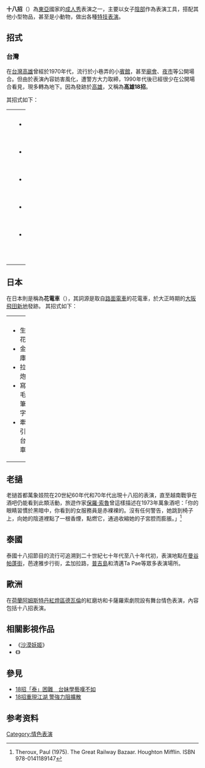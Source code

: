 {{请求翻译|en}}
{{or1}}
'''十八招'''（{{lang-en|Ping-Pong Show}}）為[[東亞|東亞]]國家的[[成人秀|成人秀]]表演之一，主要以女子[[陰部|陰部]]作為表演工具，搭配其他小型物品，甚至是小動物，做出各種[[特技|特技]][[表演|表演]]。

==招式==
===台灣===
在[[台灣|台灣]][[高雄|高雄]]曾經於1970年代，流行於小巷弄的小[[賓館|賓館]]，甚至[[廟會|廟會]]、[[夜市|夜市]]等公開場合。但由於表演內容妨害風化，遭警方大力取締，1990年代後已經很少在公開場合看見，現多轉為地下。因為發跡於[[高雄|高雄]]，又稱為'''高雄18招'''。

其招式如下：
{| border="0" cellpadding="5" width="100%"
|----- valign="top"
|
| width="25%" | || width="25%" | || width="25%" | 
| || width="25%" |
|-----
|
| valign="top" |
*射飛鏢
*寫毛筆
*吞雞蛋
*吃甘蔗
*啃甘蔗
| valign="top" |
*泥鰍鑽
*吞鰻魚
*養金魚
*摺紙鈔
*抽香菸
| valign="top" |
*吃香蕉
*噴火
*開瓶子
*打乒乓球
|
| valign="top" |
*喝汽水
*抽刀片
*點蠟燭
*吹氣球
|}

==日本==
在日本則是稱為'''花電車'''（{{lang-ja|はなでんしゃ}}），其詞源是取自[[路面電車|路面電車]]的花電車，於大正時期的[[大阪市|大阪]][[飛田新地|飛田新地]]發跡。
其招式如下：
{| border="0" cellpadding="5" width="100%"
|----- valign="top"
| width="33%" | || width="33%" | || width="33%" |
|-----
| valign="top" |
*生花
*金庫
*拉炮
*寫毛筆字
*牽引台車
| valign="top" |
*吞蛋
*切香蕉（折鉛筆）
*射飛鏢
*噴火
*切蘋果
| valign="top" |
*抽香菸
*吹喇叭
*吹捲笛
|}

==老撾==
老撾首都萬象妓院在20世紀60年代和70年代出現十八招的表演，直至越南戰爭在酒吧仍能看到此類活動，旅遊作家[[保羅·索魯|保羅·索魯]]曾這樣描述在1973年萬象酒吧：「你的眼睛習慣於黑暗中，你看到的女服務員是赤裸裸的。沒有任何警告，她跳到椅子上，向她的陰道裡點了一根香煙，點燃它，通過收縮她的子宮腔而膨脹。」<ref>Theroux, Paul (1975). The Great Railway Bazaar. Houghton Mifflin. ISBN 978-0141189147</ref>

==泰國==
泰國十八招節目的流行可追溯到二十世紀七十年代至八十年代初，表演地點在[[曼谷|曼谷]][[帕蓬街|帕蓬街]]，芭達雅步行街，孟加拉路，[[普吉島|普吉島]]和清邁Ta Pae等眾多表演場所。
==歐洲==
在[[荷蘭|荷蘭]][[阿姆斯特丹|阿姆斯特丹]][[紅燈區|紅燈區]][[德瓦倫|德瓦倫]]的紅磨坊和卡薩羅索劇院設有舞台情色表演，內容包括十八招表演。

== 相關影視作品 ==
*《[[沙漠妖姬|沙漠妖姬]]》
*《{{link-en|誰與爭瘋|Ali G Indahouse}}》

==參見==
* [http://gsrat.net/news/newsclipDetail.php?ncdata_id=209 18招「泰」困難　台妹學藝嘆不如]{{Wayback|url=http://gsrat.net/news/newsclipDetail.php?ncdata_id=209 |date=20160304191751 }}
* [https://web.archive.org/web/20121030172459/http://www.libertytimes.com.tw/2012/new/feb/13/today-center12.htm 18招重現江湖 警強力阻擴散]

==参考资料==
{{reflist}}


[[Category:情色表演|Category:情色表演]]